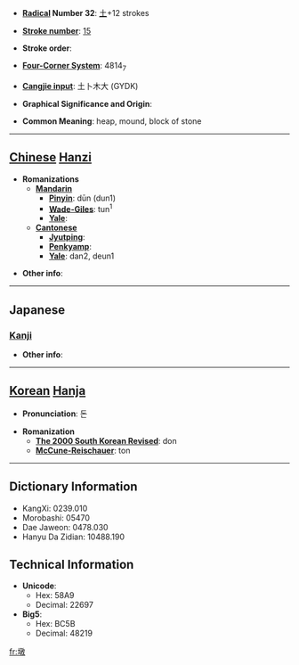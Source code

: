 * '''[[Wiktionary:Chinese radical index| Radical]] Number 32''': [[Wiktionary:Chinese radical index 土|土]]+12 strokes

* '''[[Wiktionary:Chinese total strokes index|Stroke number]]''': [[Wiktionary:Chinese total strokes index 15|15]]

* '''Stroke order''': 

* '''[[Wiktionary:Chinese four corner index|Four-Corner System]]''': 4814<sub>7</sub>

* '''[[Wiktionary:Chinese Cangjie index|Cangjie input]]''': 土卜木大 (GYDK)

* '''Graphical Significance and Origin''': 

* '''Common Meaning''': heap, mound, block of stone

----

== [[Chinese]] [[Hanzi]] ==

* '''Romanizations'''
** '''[[Mandarin]]'''
*** '''[[Pinyin]]''': dūn (dun1)
*** '''[[Wade-Giles]]''': tun<sup>1</sup>
*** '''[[Yale]]''': 
** '''[[Cantonese]]'''
*** '''[[Jyutping]]''':
*** '''[[Penkyamp]]''': 
*** '''[[Yale]]''': dan2, deun1

* '''Other info''': 

----

==Japanese==
===[[Kanji]]===
{{kanji|on readings=[[とん]] (ton)|kun readings=}}

* '''Other info''':  

----

== [[Korean]] [[Hanja]] ==

* '''Pronunciation''': 돈

* '''Romanization'''
** '''[[The 2000 South Korean Revised Romanization|The 2000 South Korean Revised]]''': don
** '''[[McCune-Reischauer]]''': ton

----

== Dictionary Information ==

* KangXi: 0239.010
* Morobashi: 05470
* Dae Jaweon: 0478.030
* Hanyu Da Zidian: 10488.190

== Technical Information ==

* '''Unicode''':
** Hex: 58A9
** Decimal: 22697
* '''Big5''':
** Hex: BC5B
** Decimal: 48219

[[fr:墩]]